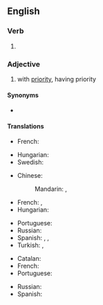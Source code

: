 ==English==

===Verb===
{{head|en|verb form}}

# {{en-past of|prioritize}}

===Adjective===
{{en-adj}}

# with [[priority]], having priority

====Synonyms====
* {{l|en|priority}} {{qualifier|attributive use}}

====Translations====
{{trans-top|having high priority}}
* French: {{t+|fr|prioritaire}}
{{trans-mid}}
* Hungarian: {{t+|hu|kiemelt}}
* Swedish: {{t+|sv|prioriterad}}
{{trans-bottom}}

{{trans-top|quality or state of being prior or antecedent in time, or of preceding something else}}
* Chinese:
*: Mandarin: {{t+|cmn|優先|sc=Hani}}, {{t+|cmn|优先|tr=yōuxiān|sc=Hani}}
* French: {{t+|fr|antérieur}}, {{t+|fr|précédant}}
* Hungarian: {{t|hu|előbbre való}}
{{trans-mid}}
* Portuguese: {{t|pt|prioritário}}
* Russian: {{t+|ru|приорите́тный}}
* Spanish: {{t+|es|antecedente}}, {{t+|es|anterior}}, {{t+|es|precedente}}
* Turkish: {{t+|tr|öncelik}}, {{t+|tr|takaddüm}}
{{trans-bottom}}

{{trans-top|Precedence; superior rank}}
* Catalan: {{t|ca|prioritat|f}}
* French: {{t+|fr|prioritaire}}
* Portuguese: {{t|pt|prioritário}}
{{trans-mid}}
* Russian: {{t+|ru|приорите́тный}}
* Spanish: {{t+|es|prioritario}}
{{trans-bottom}}